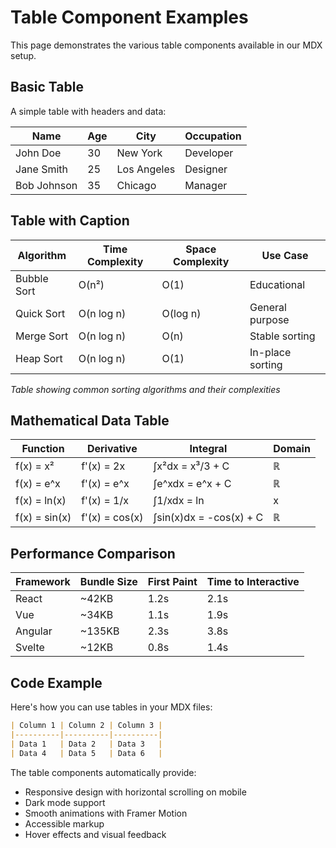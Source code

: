 # Table Component Examples

This page demonstrates the various table components available in our MDX setup.

## Basic Table

A simple table with headers and data:

| Name | Age | City | Occupation |
|------|-----|------|------------|
| John Doe | 30 | New York | Developer |
| Jane Smith | 25 | Los Angeles | Designer |
| Bob Johnson | 35 | Chicago | Manager |

## Table with Caption

| Algorithm | Time Complexity | Space Complexity | Use Case |
|-----------|----------------|------------------|----------|
| Bubble Sort | O(n²) | O(1) | Educational |
| Quick Sort | O(n log n) | O(log n) | General purpose |
| Merge Sort | O(n log n) | O(n) | Stable sorting |
| Heap Sort | O(n log n) | O(1) | In-place sorting |

*Table showing common sorting algorithms and their complexities*

## Mathematical Data Table

| Function | Derivative | Integral | Domain |
|----------|------------|----------|--------|
| f(x) = x² | f'(x) = 2x | ∫x²dx = x³/3 + C | ℝ |
| f(x) = e^x | f'(x) = e^x | ∫e^xdx = e^x + C | ℝ |
| f(x) = ln(x) | f'(x) = 1/x | ∫1/xdx = ln|x| + C | (0,∞) |
| f(x) = sin(x) | f'(x) = cos(x) | ∫sin(x)dx = -cos(x) + C | ℝ |

## Performance Comparison

| Framework | Bundle Size | First Paint | Time to Interactive |
|-----------|-------------|-------------|-------------------|
| React | ~42KB | 1.2s | 2.1s |
| Vue | ~34KB | 1.1s | 1.9s |
| Angular | ~135KB | 2.3s | 3.8s |
| Svelte | ~12KB | 0.8s | 1.4s |

## Code Example

Here's how you can use tables in your MDX files:

```markdown
| Column 1 | Column 2 | Column 3 |
|----------|----------|----------|
| Data 1   | Data 2   | Data 3   |
| Data 4   | Data 5   | Data 6   |
```

The table components automatically provide:
- Responsive design with horizontal scrolling on mobile
- Dark mode support
- Smooth animations with Framer Motion
- Accessible markup
- Hover effects and visual feedback 